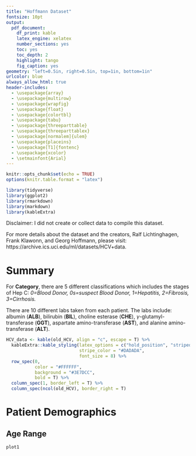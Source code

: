 ```yaml
---
title: "Hoffmann Dataset"
fontsize: 10pt
output:
  pdf_document:
    df_print: kable
    latex_engine: xelatex
    number_sections: yes
    toc: yes
    toc_depth: 2
    highlight: tango
    fig_caption: yes
geometry: "left=0.5in, right=0.5in, top=1in, bottom=1in"
urlcolor: blue
always_allow_html: true
header-includes:
  - \usepackage{array}
  - \usepackage{multirow}
  - \usepackage{wrapfig}
  - \usepackage{float}
  - \usepackage{colortbl}
  - \usepackage{tabu}
  - \usepackage{threeparttable}
  - \usepackage{threeparttablex}
  - \usepackage[normalem]{ulem}
  - \usepackage{placeins}
  - \usepackage[T1]{fontenc}    
  - \usepackage{xcolor}
  - \setmainfont{Arial}
---
```


```r
knitr::opts_chunk$set(echo = TRUE)
options(knitr.table.format = "latex")
```

```r
library(tidyverse)
library(ggplot2)  
library(rmarkdown)  
library(markdown)  
library(kableExtra)
```

\vspace{36pt}  
Disclaimer: I did not create or collect data to compile this dataset.

For more details about the dataset and the creators, Ralf Lichtinghagen, Frank Klawonn, and Georg Hoffmann, please visit:
https://archive.ics.uci.edu/ml/datasets/HCV+data.


\pagebreak
# Summary # 

For **Category**, there are 5 different classifications which includes the stages of Hep C:
*0=Blood Donor, 0s=suspect Blood Donor, 1=Hepatitis, 2=Fibrosis, 3=Cirrhosis.*

There are 10 different labs taken from each patient. The labs include: albumin (**ALB**), bilirubin (**BIL**), choline esterase (**CHE**), $\gamma$-glutamyl-transferase (**GGT**), aspartate amino-transferase (**AST**), and alanine amino-transferase (**ALT**).


```r

HCV_data <- kable(old_HCV, align = "c", escape = T) %>%
  kableExtra::kable_styling(latex_options = c("hold_position", "striped"),
                            stripe_color = "#DADADA",
                            font_size = 8) %>%
  row_spec(0,
           color = "#FFFFFF",
           background = "#3E7DCC",
           bold = T) %>%
  column_spec(1, border_left = T) %>%
  column_spec(ncol(old_HCV), border_right = T)
```
\renewcommand{\arraystretch}{2}
\begin{center}
`r HCV_data`
\end{center}

\pagebreak
# Patient Demographics # 

## Age Range ##

```r
plot1
```






